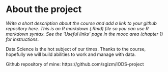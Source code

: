 
# About the project

*Write a short description about the course and add a link to your github repository here. This is an R markdown (.Rmd) file so you can use R markdown syntax. See the 'Useful links' page in the mooc area (chapter 1) for instructions.*


Data Science is the hot subject of our times. Thanks to the course, hopefully we will build abilities to work and manage with data. 

Github repository of mine: https://github.com/sgizm/IODS-project